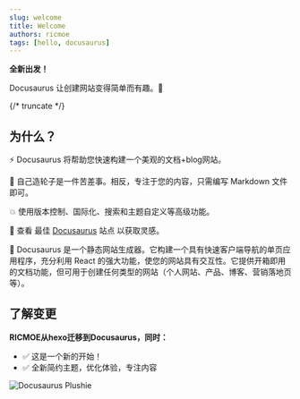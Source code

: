 ```yaml
---
slug: welcome
title: Welcome
authors: ricmoe
tags: [hello, docusaurus]
---
```


**全新出发！**

Docusaurus 让创建网站变得简单而有趣。🎉

{/* truncate */}

## 为什么？

⚡️ Docusaurus 将帮助您快速构建一个美观的文档+blog网站。

💸 自己造轮子是一件苦差事。相反，专注于您的内容，只需编写 Markdown 文件即可。

💥 使用版本控制、国际化、搜索和主题自定义等高级功能。

💅 查看 最佳 [Docusaurus](https://docusaurus.io/zh-CN/showcase?tags=favorite) 站点 以获取灵感。

🧐 Docusaurus 是一个静态网站生成器。它构建一个具有快速客户端导航的单页应用程序，充分利用 React 的强大功能，使您的网站具有交互性。它提供开箱即用的文档功能，但可用于创建任何类型的网站（个人网站、产品、博客、营销落地页等）。

## 了解变更

**RICMOE从hexo迁移到Docusaurus，同时：**

- :white_check_mark: 这是一个新的开始！
- :white_check_mark: 全新简约主题，优化体验，专注内容

![Docusaurus Plushie](./docusaurus-plushie-banner.jpeg)
